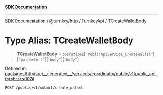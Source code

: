 [**SDK Documentation**](../../../../../README.mdx)

***

[SDK Documentation](../../../../../packages.mdx) / [@turnkey/http](../../../README.mdx) / [TurnkeyApi](../README.mdx) / TCreateWalletBody

# Type Alias: TCreateWalletBody

> **TCreateWalletBody** = `operations`\[`"PublicApiService_CreateWallet"`\]\[`"parameters"`\]\[`"body"`\]\[`"body"`\]

Defined in: [packages/http/src/\_\_generated\_\_/services/coordinator/public/v1/public\_api.fetcher.ts:1978](https://github.com/tkhq/sdk/blob/e1b1a69bdd608320aaf03cc2dbbf68dc0c52b28d/packages/http/src/__generated__/services/coordinator/public/v1/public_api.fetcher.ts#L1978)

`POST /public/v1/submit/create_wallet`
